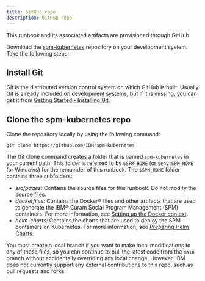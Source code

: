 ```yaml
---
title: GitHub repo
description: GitHub repo
---
```


This runbook and its associated artifacts are provisioned through GitHub.

Download the [spm-kubernetes](https://github.com/IBM/spm-kubernetes)
repository on your development system. Take the following steps:

## Install Git

Git is the distributed version control system on which GitHub is built. Usually Git is already included on development systems, but if it is missing, you can get it from [Getting Started - Installing Git](https://git-scm.com/book/en/v2/Getting-Started-Installing-Git).

## Clone the spm-kubernetes repo

Clone the repository locally by using the following command:

```shell
git clone https://github.com/IBM/spm-kubernetes
```

The Git clone command creates a folder that is named `spm-kubernetes` in your current path. This folder is referred to by `$SPM_HOME` (or `$env:SPM_HOME` for Windows) for the remainder of this runbook. The `$SPM_HOME` folder contains three subfolders:

* *src/pages:* Contains the source files for this runbook. Do not modify the source files.
* *dockerfiles:* Contains the Docker® files and other artifacts that are used to generate the IBM® Cúram Social Program Management (SPM) containers. For more information, see [Setting up the Docker context](/build-images/setup_docker_context).
* *helm-charts:* Contains the charts that are used to deploy the SPM containers on Kubernetes. For more information, see [Preparing Helm Charts](/deployment/hc_preparation).

You must create a local branch if you want to make local modifications to any of these files,
so you can continue to pull the latest code from the `main` branch without accidentally overriding any local change.
However, IBM does not currently support any external contributions to this repo, such as pull requests and forks.
